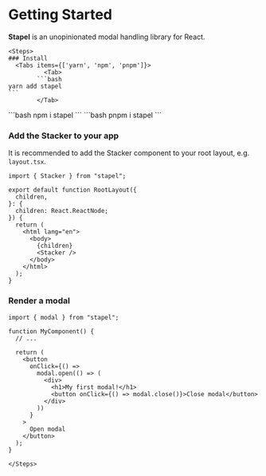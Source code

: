 
# Getting Started

**Stapel** is an unopinionated modal handling library for React.

    <Steps>
    ### Install
      <Tabs items={['yarn', 'npm', 'pnpm']}>
              <Tab>
            ```bash
    yarn add stapel
    ```
            </Tab>

  <Tab>
      ```bash
    npm i stapel
    ```
            </Tab>
  <Tab>
      ```bash
    pnpm i stapel
    ```
            </Tab>
              </Tabs>

### Add the Stacker to your app

It is recommended to add the Stacker component to your root layout, e.g. `layout.tsx`.

```tsx
import { Stacker } from "stapel";

export default function RootLayout({
  children,
}: {
  children: React.ReactNode;
}) {
  return (
    <html lang="en">
      <body>
        {children}
        <Stacker />
      </body>
    </html>
  );
}
```

### Render a modal

```tsx
import { modal } from "stapel";

function MyComponent() {
  // ...

  return (
    <button
      onClick={() =>
        modal.open(() => (
          <div>
            <h1>My first modal!</h1>
            <button onClick={() => modal.close()}>Close modal</button>
          </div>
        ))
      }
    >
      Open modal
    </button>
  );
}
```

    </Steps>
